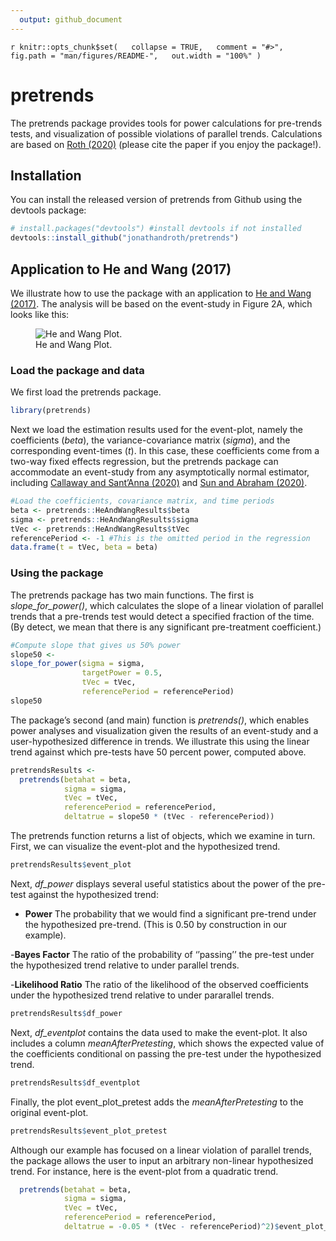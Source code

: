 ```yaml
---
  output: github_document
---
```


  <!-- README.md is generated from README.Rmd. Please edit that file -->
  ```r
knitr::opts_chunk$set(
  collapse = TRUE,
  comment = "#>",
  fig.path = "man/figures/README-",
  out.width = "100%"
)
```

# pretrends

<!-- badges: start -->
  <!-- badges: end -->

  The pretrends package provides tools for power calculations for pre-trends tests, and visualization of possible violations of parallel trends. Calculations are based on [Roth (2020)](https://jonathandroth.github.io/assets/files/roth_pretrends_testing.pdf) (please cite the paper if you enjoy the package!).

## Installation

You can install the released version of pretrends from Github using the devtools package:

```r
# install.packages("devtools") #install devtools if not installed
devtools::install_github("jonathandroth/pretrends")
```


## Application to He and Wang (2017)

We illustrate how to use the package with an application to [He and Wang (2017)](https://www.aeaweb.org/articles?id=10.1257/app.20160079). The analysis will be based on the event-study in Figure 2A, which looks like this:

![He and Wang Plot.](man/figures/HeAndWang.png)

### Load the package and data

  We first load the pretrends package.

``` r
library(pretrends)
```

Next we load the estimation results used for the event-plot, namely the coefficients (*beta*), the variance-covariance matrix (*sigma*), and the corresponding event-times (*t*). In this case, these coefficients come from a two-way fixed effects regression, but the pretrends package can accommodate an event-study from any asymptotically normal estimator, including [Callaway and Sant'Anna (2020)](https://www.sciencedirect.com/science/article/pii/S0304407620303948?dgcid=author) and [Sun and Abraham (2020)](https://www.sciencedirect.com/science/article/abs/pii/S030440762030378X).


``` r
#Load the coefficients, covariance matrix, and time periods
beta <- pretrends::HeAndWangResults$beta
sigma <- pretrends::HeAndWangResults$sigma
tVec <- pretrends::HeAndWangResults$tVec
referencePeriod <- -1 #This is the omitted period in the regression
data.frame(t = tVec, beta = beta)
```

### Using the package

The pretrends package has two main functions. The first is *slope_for_power()*, which calculates the slope of a linear violation of parallel trends that a pre-trends test would detect a specified fraction of the time. (By detect, we mean that there is any significant pre-treatment coefficient.)

```r
#Compute slope that gives us 50% power
slope50 <-
slope_for_power(sigma = sigma,
                targetPower = 0.5,
                tVec = tVec,
                referencePeriod = referencePeriod)
slope50
```

The package's second (and main) function is *pretrends()*, which enables power analyses and visualization given the results of an event-study and a user-hypothesized difference in trends. We illustrate this using the linear trend against which pre-tests have 50 percent power, computed above.

```r
pretrendsResults <- 
  pretrends(betahat = beta, 
            sigma = sigma, 
            tVec = tVec, 
            referencePeriod = referencePeriod,
            deltatrue = slope50 * (tVec - referencePeriod))

```

The pretrends function returns a list of objects, which we examine in turn. First, we can visualize the event-plot and the hypothesized trend.

```r
pretrendsResults$event_plot
```

Next, *df_power* displays several useful statistics about the power of the pre-test against the hypothesized trend:

- **Power** The probability that we would find a significant pre-trend under the hypothesized pre-trend. (This is 0.50 by construction in our example).

-**Bayes Factor** The ratio of the probability of ''passing'' the pre-test under the hypothesized trend relative to under parallel trends.

-**Likelihood Ratio** The ratio of the likelihood of the observed coefficients under the hypothesized trend relative to under pararallel trends.
```r
pretrendsResults$df_power
```

Next, *df_eventplot* contains the data used to make the event-plot. It also includes a column *meanAfterPretesting*, which shows the expected value of the coefficients conditional on passing the pre-test under the hypothesized trend.

```r
pretrendsResults$df_eventplot
```

Finally, the plot event_plot_pretest adds the *meanAfterPretesting* to the original event-plot.

```r
pretrendsResults$event_plot_pretest
```


Although our example has focused on a linear violation of parallel trends, the package allows the user to input an arbitrary non-linear hypothesized trend. For instance, here is the event-plot from a quadratic trend.

```r
  pretrends(betahat = beta, 
            sigma = sigma, 
            tVec = tVec, 
            referencePeriod = referencePeriod,
            deltatrue = -0.05 * (tVec - referencePeriod)^2)$event_plot_pretest
```
